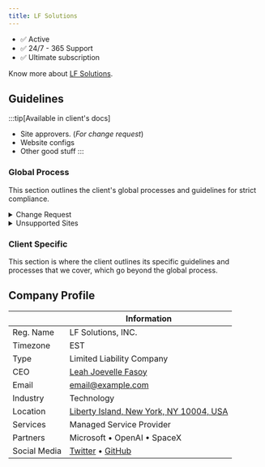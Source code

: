 ```yaml
---
title: LF Solutions
---
```



<!-- Kitimi Platforms is a tech company that focus on software development and artificial intelligence including robotics. -->

- ✅ Active
- ✅ 24/7 - 365 Support
- ✅ Ultimate subscription

Know more about [LF Solutions](#company-profile).

<!-- <div class="contentTableContainer">

| Status     | Go-Live       | Subscription |
| ---------- | ------------- | ------------ |
| **Active** | Jan. 01, 2024 | Ultimate     |

</div> -->


## Guidelines

:::tip[Available in client's docs]
- Site approvers. (_For change request_)
- Website configs
- Other good stuff
:::



### Global Process

This section outlines the client's global processes and guidelines for strict compliance.



<details>
<summary>Change Request</summary>

Requesting approval via phone are only applicable for **high-priority requests**.

<Tabs>
  <TabItem value="request_approval" label="Approval Required" attributes={{className: styles.red}}>

    - Onboarding / Off-boarding
    - Software installation

  </TabItem>
  <TabItem value="auto_approve" label="Auto Approve" attributes={{className: styles.green}}>
  
  Request from:
  - Leah Joevelle Fasoy


  </TabItem>
  <TabItem value="auto_escalate" label="Auto Escalate" attributes={{className: styles.orange}}>

Send email for request related to

    - Software Development
    - Robotics
    - Space Exploration
    - Callback request
    - Unsupported sites
  
  <Tabs>
  <TabItem value="email_add" label="Escalation email" default>

  ```md
  support@example.com
  ```

  Use the following template:

  ```md
Hi Team,

Please see the details below.

Caller: 
Contact#: 
Email: 
Issue: 

Steps done: 
Next steps: 
Priority: [URGENT]

Thank you.

Best,

```
  </TabItem>
  <TabItem value="phone_1" label="Phone">

```md
1800-000-0000-8888
```

  </TabItem>
  <TabItem value="phone_2" label="Alternative">

```md
1800-000-1111-8888
```

  </TabItem>
</Tabs>

  </TabItem>
</Tabs>

</details>

<details>
<summary>Unsupported Sites</summary>

These are the client's affiliate sites the we **DO NOT SUPPORT**:

- The Unsupported Site
- Whang-od's Tattoos
- Another GG Site


</details>


### Client Specific

This section is where the client outlines its specific guidelines and processes that we cover, which go beyond the global process.

## Company Profile

<div class="contentTableContainer">

|              | Information                                                                                                  |
| :----------- | ------------------------------------------------------------------------------------------------------------ |
| Reg. Name    | LF Solutions, INC.                                                                                      |
| Timezone     | EST                                                                                                          |
| Type         | Limited Liability Company                                                                                    |
| CEO          | [Leah Joevelle Fasoy](#company-profile)                                                                                                   |
| Email        | email@example.com                                         |
| Industry     | Technology                                                                                                   |
| Location     | [Liberty Island, New York, NY 10004, USA](https://maps.app.goo.gl/nyTZxjKWs4JBC7cj6) |
| Services     | Managed Service Provider                                                                                          |                                                                                        |
| Partners     | Microsoft • OpenAI • SpaceX                                                                                   |
| Social Media | [Twitter](https://X.com/) • [GitHub](https://github.com/)                                                                                      |

</div>

<!-- 
### Details element example

<details>
  <summary>Toggle me!</summary>
  <div>
    <div>This is the detailed content</div>
    <br/>
    <details>
      <summary>
        Nested toggle! Some surprise inside...
      </summary>
      <div>😲😲😲😲😲</div>
    </details>
  </div>
</details> -->



